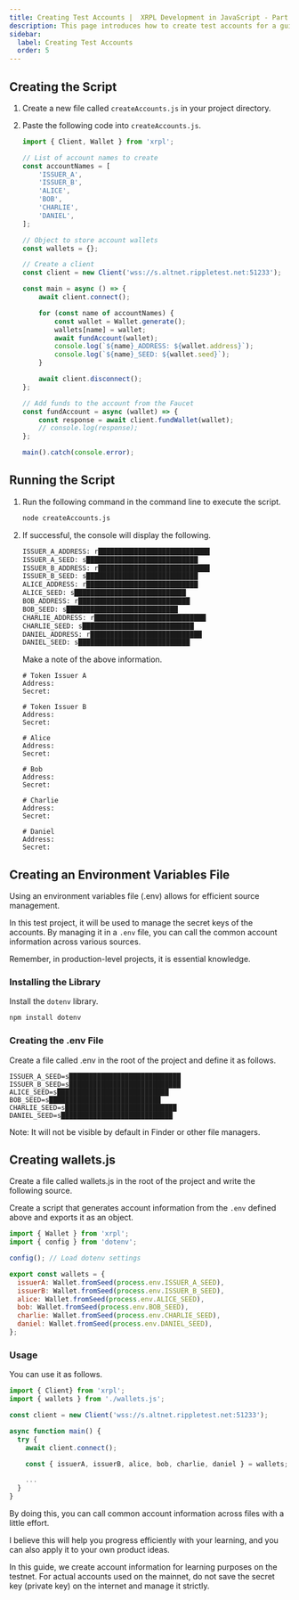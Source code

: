 ```yaml
---
title: Creating Test Accounts |  XRPL Development in JavaScript - Part 3
description: This page introduces how to create test accounts for a guide on cross-currency transactions as part of the three-part series on XRPL development in JavaScript.
sidebar:
  label: Creating Test Accounts
  order: 5
---
```



## Creating the Script

<Steps>

1. Create a new file called `createAccounts.js` in your project directory.
2. Paste the following code into `createAccounts.js`.

    ```javascript
    import { Client, Wallet } from 'xrpl';

    // List of account names to create
    const accountNames = [
        'ISSUER_A',
        'ISSUER_B',
        'ALICE',
        'BOB',
        'CHARLIE',
        'DANIEL',
    ];

    // Object to store account wallets
    const wallets = {};

    // Create a client
    const client = new Client('wss://s.altnet.rippletest.net:51233');

    const main = async () => {
        await client.connect();

        for (const name of accountNames) {
            const wallet = Wallet.generate();
            wallets[name] = wallet;
            await fundAccount(wallet);
            console.log(`${name}_ADDRESS: ${wallet.address}`);
            console.log(`${name}_SEED: ${wallet.seed}`);
        }

        await client.disconnect();
    };

    // Add funds to the account from the Faucet
    const fundAccount = async (wallet) => {
        const response = await client.fundWallet(wallet);
        // console.log(response);
    };

    main().catch(console.error);
    ```
</Steps>

## Running the Script

<Steps>

1. Run the following command in the command line to execute the script.

    ```bash
    node createAccounts.js
    ```

2. If successful, the console will display the following.
    ```bash
    ISSUER_A_ADDRESS: r████████████████████████████
    ISSUER_A_SEED: s████████████████████████████
    ISSUER_B_ADDRESS: r████████████████████████████
    ISSUER_B_SEED: s████████████████████████████
    ALICE_ADDRESS: r████████████████████████████
    ALICE_SEED: s████████████████████████████
    BOB_ADDRESS: r████████████████████████████
    BOB_SEED: s████████████████████████████
    CHARLIE_ADDRESS: r████████████████████████████
    CHARLIE_SEED: s████████████████████████████
    DANIEL_ADDRESS: r████████████████████████████
    DANIEL_SEED: s████████████████████████████
    ```

    Make a note of the above information.

    ```
    # Token Issuer A
    Address: 
    Secret:

    # Token Issuer B
    Address: 
    Secret:

    # Alice
    Address: 
    Secret:

    # Bob
    Address: 
    Secret:

    # Charlie
    Address: 
    Secret: 

    # Daniel
    Address: 
    Secret: 
    ```
</Steps>

## Creating an Environment Variables File

Using an environment variables file (.env) allows for efficient source management.

In this test project, it will be used to manage the secret keys of the accounts.
By managing it in a `.env` file, you can call the common account information across various sources.

Remember, in production-level projects, it is essential knowledge.

### Installing the Library

Install the `dotenv` library.

```bash
npm install dotenv
```

### Creating the .env File

Create a file called .env in the root of the project and define it as follows.

```
ISSUER_A_SEED=s████████████████████████████
ISSUER_B_SEED=s████████████████████████████
ALICE_SEED=s████████████████████████████
BOB_SEED=s████████████████████████████
CHARLIE_SEED=s████████████████████████████
DANIEL_SEED=s████████████████████████████
```

Note: It will not be visible by default in Finder or other file managers.

## Creating wallets.js

Create a file called wallets.js in the root of the project and write the following source.

Create a script that generates account information from the `.env` defined above and exports it as an object.

```javascript
import { Wallet } from 'xrpl';
import { config } from 'dotenv';

config(); // Load dotenv settings

export const wallets = {
  issuerA: Wallet.fromSeed(process.env.ISSUER_A_SEED),
  issuerB: Wallet.fromSeed(process.env.ISSUER_B_SEED),
  alice: Wallet.fromSeed(process.env.ALICE_SEED),
  bob: Wallet.fromSeed(process.env.BOB_SEED),
  charlie: Wallet.fromSeed(process.env.CHARLIE_SEED),
  daniel: Wallet.fromSeed(process.env.DANIEL_SEED),
};
```

### Usage

You can use it as follows.

```javascript
import { Client} from 'xrpl';
import { wallets } from './wallets.js';

const client = new Client('wss://s.altnet.rippletest.net:51233');

async function main() {
  try {
    await client.connect();

    const { issuerA, issuerB, alice, bob, charlie, daniel } = wallets;

    ...
  }
}
```

By doing this, you can call common account information across files with a little effort.

I believe this will help you progress efficiently with your learning, and you can also apply it to your own product ideas.

<Aside title="About Accounts" type="danger">
In this guide, we create account information for learning purposes on the testnet.
For actual accounts used on the mainnet, do not save the secret key (private key) on the internet and manage it strictly.
</Aside>